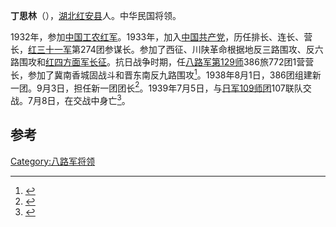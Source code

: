 '''丁思林'''（{{bd|1913年||1939年}}），[[湖北|湖北]][[红安县|红安县]]人。中华民国将领。

1932年，参加[[中国工农红军|中国工农红军]]。1933年，加入[[中国共产党|中国共产党]]，历任排长、连长、营长，[[红三十一军|红三十一军]]第274团参谋长。参加了西征、川陕革命根据地反三路围攻、反六路围攻和[[红四方面军|红四方面军]][[长征|长征]]。抗日战争时期，任[[八路军|八路军]][[第129师|第129师]]386旅772团1营营长，参加了冀南香城固战斗和晋东南反九路围攻<ref>{{cite book|author1=中国工农红军第四方面军战史|title=中国工农红军第四方面军人物志|date=1998年10月|publisher=北京：解放军出版社|isbn=7-5065-3365-0|pages=16|accessdate=2017-01-28}}</ref>。1938年8月1日，386团组建新一团。9月3日，担任新一团团长<ref>{{cite book|author1=山西省史志研究院|title=山西通志 第48卷 人物志|date=2001年5月|publisher=北京：中华书局|isbn=7-101-02011-9|pages=141|accessdate=2017-01-28}}</ref>。1939年7月5日，与[[第109师团_(日本陆军)|日军109师团]]107联队交战。7月8日，在交战中身亡<ref>{{cite book|author1=何兰生|title=中国抗日将领英烈谱 上|date=2014年1月|publisher=北京：团结出版社|isbn=978-7-5126-1240-2|pages=282-284|accessdate=2017-01-28}}</ref>。

==参考==
{{reflist}}

[[Category:八路军将领|Category:八路军将领]]
